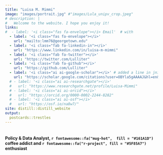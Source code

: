 ```yaml
---
title: "Luisa M. Mimmi"
image: "images/portrait.jpg" #"images/Lula_unipv_crop.jpeg"
# description: |
#   Welcome to the website. I hope you enjoy it!
links:
#  - label: '<i class="fas fa-envelope"></i> Email'  # with
  - label: '<i class="fas fa-envelope"></i>'
    url: "mailto:lmm76@georgetown.edu"
  - label: '<i class="fab fa-linkedin-in"></i>'
    url: "https://www.linkedin.com/in/luisa-m-mimmi"  
  - label: '<i class="fab fa-twitter"></i>'
    url: "https://twitter.com/Lulliter"
  - label: '<i class="fab fa-github"></i>'
    url: "https://github.com/Lulliter"
  - label: '<i class="ai ai-google-scholar"></i>' # added a line in jnitta.css for Academicons
    url: "https://scholar.google.com/citations?user=OBYla5gAAAAJ&hl=en&oi=ao"  
  # - label: '<i class="ai ai-researchgate"></i>' 
  #   url: "https://www.researchgate.net/profile/Luisa-Mimmi"
  # - label: '<i class="ai ai-orcid"></i>' 
  #   url: "https://orcid.org/0000-0002-2244-8282"
  # - label: '<i class="ai ai-osf"></i>' 
  #   url: "https://osf.io/na8w7/"
site: distill::distill_website    
output: 
  postcards::trestles
---
```


#### <br> Policy & Data Analyst, `r fontawesome::fa("mug-hot",  fill = "#161A1D")` coffee addict and `r fontawesome::fa("r-project", fill = "#5F85A7")` enthusiast 
<!-- <a href = "https://www.r-project.org/">R</a> Enthusiast  --> <!-- <br><br> --> <!-- [About](about.html) 🙋 --> <!-- <br> --> <!-- [Blog](blog.html) 📝 --> <!-- <br> --> <!-- [Projects](projects.html) 🛠 -->
